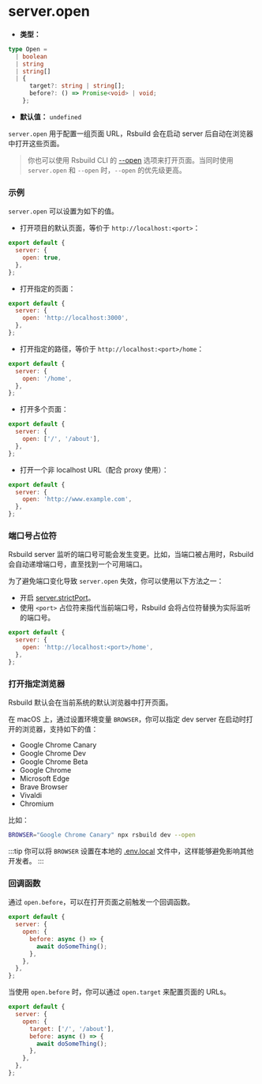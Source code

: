 # server.open

- **类型：**

```ts
type Open =
  | boolean
  | string
  | string[]
  | {
      target?: string | string[];
      before?: () => Promise<void> | void;
    };
```

- **默认值：** `undefined`

`server.open` 用于配置一组页面 URL，Rsbuild 会在启动 server 后自动在浏览器中打开这些页面。

> 你也可以使用 Rsbuild CLI 的 [--open](/guide/basic/cli#打开页面) 选项来打开页面。当同时使用 `server.open` 和 `--open` 时，`--open` 的优先级更高。

### 示例

`server.open` 可以设置为如下的值。

- 打开项目的默认页面，等价于 `http://localhost:<port>`：

```js
export default {
  server: {
    open: true,
  },
};
```

- 打开指定的页面：

```js
export default {
  server: {
    open: 'http://localhost:3000',
  },
};
```

- 打开指定的路径，等价于 `http://localhost:<port>/home`：

```js
export default {
  server: {
    open: '/home',
  },
};
```

- 打开多个页面：

```js
export default {
  server: {
    open: ['/', '/about'],
  },
};
```

- 打开一个非 localhost URL（配合 proxy 使用）：

```js
export default {
  server: {
    open: 'http://www.example.com',
  },
};
```

### 端口号占位符

Rsbuild server 监听的端口号可能会发生变更。比如，当端口被占用时，Rsbuild 会自动递增端口号，直至找到一个可用端口。

为了避免端口变化导致 `server.open` 失效，你可以使用以下方法之一：

- 开启 [server.strictPort](/config/server/strict-port)。
- 使用 `<port>` 占位符来指代当前端口号，Rsbuild 会将占位符替换为实际监听的端口号。

```js
export default {
  server: {
    open: 'http://localhost:<port>/home',
  },
};
```

### 打开指定浏览器

Rsbuild 默认会在当前系统的默认浏览器中打开页面。

在 macOS 上，通过设置环境变量 `BROWSER`，你可以指定 dev server 在启动时打开的浏览器，支持如下的值：

- Google Chrome Canary
- Google Chrome Dev
- Google Chrome Beta
- Google Chrome
- Microsoft Edge
- Brave Browser
- Vivaldi
- Chromium

比如：

```bash
BROWSER="Google Chrome Canary" npx rsbuild dev --open
```

:::tip
你可以将 `BROWSER` 设置在本地的 [.env.local](/guide/advanced/env-vars#env-file) 文件中，这样能够避免影响其他开发者。
:::

### 回调函数

通过 `open.before`，可以在打开页面之前触发一个回调函数。

```js
export default {
  server: {
    open: {
      before: async () => {
        await doSomeThing();
      },
    },
  },
};
```

当使用 `open.before` 时，你可以通过 `open.target` 来配置页面的 URLs。

```js
export default {
  server: {
    open: {
      target: ['/', '/about'],
      before: async () => {
        await doSomeThing();
      },
    },
  },
};
```
